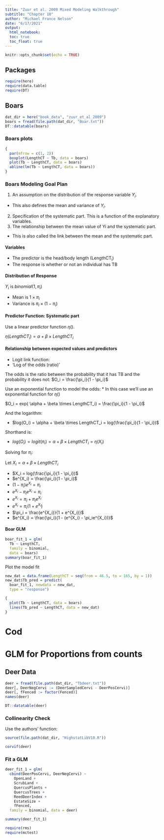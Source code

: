 ```yaml
---
title: "Zuur et al. 2009 Mixed Modeling Walkthrough"
subtitle: "Chapter 10"
author: "Michael France Nelson"
date: "6/17/2021"
output: 
  html_notebook:
  toc: true
  toc_float: true
---
```


```r
knitr::opts_chunk$set(echo = TRUE)
```


## Packages

```r
require(here)
require(data.table)
require(DT)

```


## Boars {.tabset}

```r
dat_dir = here("book_data", "zuur_et_al_2009")
boars = fread(file.path(dat_dir, "Boar.txt"))
DT::datatable(boars)
```
### Boars plots

```r
{
  par(mfrow = c(1, 2))
  boxplot(LengthCT ~ Tb, data = boars)
  plot(Tb ~ LengthCT, data = boars)
  abline(lm(Tb ~ LengthCT, data = boars))
}

```


### Boars Modeling Goal Plan

1. An assumption on the distribution of the response variable $Y_i$.
* This also defines the mean and variance of $Y_i$.
2. Specification of the systematic part. This is a function of the explanatory variables.
3. The relationship between the mean value of Yi and the systematic part. 
* This is also called the link between the mean and the systematic part.


#### Variables

- The predictor is the head/body length (LengthCT~i~)
- The response is whether or not an individual has TB

#### Distribution of Response

$Y_i$ is $binomial(1, \pi_i)$

- Mean is $1 \times \pi_i$
- Variance is $\pi_i \times (1 - \pi_i)$

#### Predictor Function: Systematic part

Use a linear predictor function $\eta()$.



$\eta(LengthCT_i) = \alpha + \beta \times LengthCT_i$


#### Relationship between expected values and predictors

- Logit link function:
- 'Log of the odds (ratio)'

The odds is the ratio between the probability that it has TB and the probability it does not: $O_i = \frac{\pi_i}{1 - \pi_i}$

Use an exponential function to model the odds:
* In this case we'll use an exponential function for $\eta()$

$O_i = exp( \alpha + \beta \times LengthCT_i) = \frac{\pi_i}{1 - \pi_i}$

And the logarithm:

* $log(O_i) = \alpha + \beta \times LengthCT_i = log(\frac{\pi_i}{1 - \pi_i})$

Shorthand is:

* $log(O_i) = logit(\pi_i) = \alpha + \beta \times LengthCT_i = \eta(X_i)$

Solving for $\pi_i$:

Let $X_i = \alpha + \beta \times LengthCT_i$

* $X_i = log(\frac{\pi_i}{1 - \pi_i})$
* $e^{X_i} = \frac{\pi_i}{1 - \pi_i}$
* $(1 - \pi_i)e^{X_i} = \pi_i$
* $e^{X_i} - \pi_ie^{X_i} = \pi_i$
* $e^{X_i} = \pi_i + \pi_ie^{X_i}$
* $e^{X_i} = \pi_i (1 + e^{X_i})$
* $\pi_i = \frac{e^{X_i}}{1 + e^{X_i}}$
* $e^{X_i} = \frac{\pi_i}{1 - (e^{X_i} - \pi_ie^{X_i})}$

#### Boar GLM

```r
boar_fit_1 = glm(
  Tb ~ LengthCT, 
  family = binomial,
  data = boars)
summary(boar_fit_1)
```

Plot the model fit

```r
new_dat = data.frame(LengthCT = seq(from = 46.5, to = 165, by = 1))
new_dat$Tb_pred = predict(
  boar_fit_1, newdata = new_dat,
  type = "response")

{
  plot(Tb ~ LengthCT, data = boars)
  lines(Tb_pred ~ LengthCT, data = new_dat)
}
```


# Cod {.tabset}



# GLM for Proportions from counts

## Deer Data



```r
deer = fread(file.path(dat_dir, "Tbdeer.txt"))
deer[, DeerNegCervi := (DeerSampledCervi - DeerPosCervi)]
deer[, fFenced := factor(Fenced)]
names(deer)

DT::datatable(deer)

```

### Collinearity Check

Use the authors' function:

```r
source(file.path(dat_dir, "HighstatLibV10.R"))

corvif(deer)

```


### Fit a GLM

```r
deer_fit_1 = glm(
  cbind(DeerPosCervi, DeerNegCervi) ~
    OpenLand + 
    ScrubLand + 
    QuercusPlants +
    QuercusTrees + 
    ReedDeerIndex + 
    EstateSize + 
    fFenced,
  family = binomial, data = deer)

summary(deer_fit_1)
```


```r
require(rms)
require(mctest)


```

